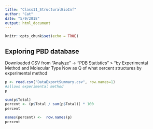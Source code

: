 ```yaml
---
title: "Class11_StructuralBioInf"
author: "Cat"
date: "5/9/2018"
output: html_document
---
```


```r
knitr::opts_chunk$set(echo = TRUE)
```

## Exploring PBD database
Downloaded CSV from “Analyze” -> “PDB Statistics” > “by Experimental Method and Molecular Type
Now as Q of what oercent structures by experimental method

```r
p <- read.csv("DataExportSummary.csv", row.names=1)
#allows experimental method
p
```

```r
sum(p$Total)
percent <- (p$Total / sum(p$Total)) * 100
percent
```

```r
names(percent) <-  row.names(p)
percent
```

```r

```

```r

```

